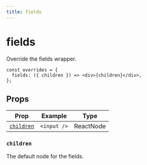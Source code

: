 ```yaml
---
title: fields
---
```


# fields

Override the fields wrapper.

```tsx copy
const overrides = {
  fields: ({ children }) => <div>{children}</div>,
};
```

## Props

| Prop                    | Example     | Type      |
| ----------------------- | ----------- | --------- |
| [`children`](#children) | `<input />` | ReactNode |

### `children`

The default node for the fields.
